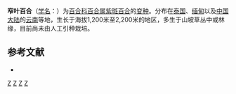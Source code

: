 {{Infraspeciesbox
| image = 
| image_caption = 
| status = 
| status_system = 
| genus = Lilium
| species = nepalense
| varietas = burmanicum
| authority = W. W. Sm.
}}

'''窄叶百合'''（[[学名|学名]]：{{lang|la|''Lilium nepalense'' var. ''burmanicum''}}）为[[百合科|百合科]][[百合属|百合属]][[紫斑百合|紫斑百合]]的[[变种|变种]]。分布在[[泰国|泰国]]、[[缅甸|缅甸]]以及[[中国大陆|中国大陆]]的[[云南|云南]]等地，生长于海拔1,200米至2,200米的地区，多生于山坡草丛中或林缘，目前尚未由人工引种栽培。

== 参考文献 ==
<div class="references-small">
* {{cite web| url =http://www.bioinfo.cn/db05/KmzwSpecies.php?action=view&id=25260| title =窄叶百合（变种）| work =《中国高等植物数据库全库》| publisher =中国科学院微生物研究所| author =昆明植物研究所| accessdate =2009-02-25| deadurl =yes| archiveurl =https://web.archive.org/web/20160305040517/http://www.bioinfo.cn/db05/KmzwSpecies.php?action=view&id=25260| archivedate =2016-03-05}}
</div>
{{Taxonbar|from=Q18232814}}

[[Category:百合属|Z]]
[[Category:泰国植物|Z]]
[[Category:緬甸植物|Z]]
[[Category:云南植物|Z]]